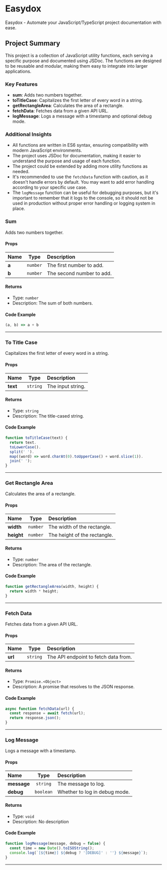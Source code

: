 # Easydox

Easydox - Automate your JavaScript/TypeScript project documentation with ease.

## Project Summary

This project is a collection of JavaScript utility functions, each serving a specific purpose and documented using JSDoc. The functions are designed to be reusable and modular, making them easy to integrate into larger applications.

### Key Features

- **sum**: Adds two numbers together.
- **toTitleCase**: Capitalizes the first letter of every word in a string.
- **getRectangleArea**: Calculates the area of a rectangle.
- **fetchData**: Fetches data from a given API URL.
- **logMessage**: Logs a message with a timestamp and optional debug mode.

### Additional Insights

- All functions are written in ES6 syntax, ensuring compatibility with modern JavaScript environments.
- The project uses JSDoc for documentation, making it easier to understand the purpose and usage of each function.
- The project could be extended by adding more utility functions as needed.
- It's recommended to use the `fetchData` function with caution, as it doesn't handle errors by default. You may want to add error handling according to your specific use case.
- The `logMessage` function can be useful for debugging purposes, but it's important to remember that it logs to the console, so it should not be used in production without proper error handling or logging system in place.

### Sum

Adds two numbers together.

#### Props

| Name  |   Type   | Description               |
| :---- | :------: | :------------------------ |
| **a** | `number` | The first number to add.  |
| **b** | `number` | The second number to add. |

#### Returns

- Type: `number`
- Description: The sum of both numbers.

#### Code Example

```js
(a, b) => a + b
```

---

### To Title Case

Capitalizes the first letter of every word in a string.

#### Props

| Name     |   Type   | Description       |
| :------- | :------: | :---------------- |
| **text** | `string` | The input string. |

#### Returns

- Type: `string`
- Description: The title-cased string.

#### Code Example

```js
function toTitleCase(text) {
  return text.
  toLowerCase().
  split(' ').
  map((word) => word.charAt(0).toUpperCase() + word.slice(1)).
  join(' ');
}
```

---

### Get Rectangle Area

Calculates the area of a rectangle.

#### Props

| Name       |   Type   | Description                  |
| :--------- | :------: | :--------------------------- |
| **width**  | `number` | The width of the rectangle.  |
| **height** | `number` | The height of the rectangle. |

#### Returns

- Type: `number`
- Description: The area of the rectangle.

#### Code Example

```js
function getRectangleArea(width, height) {
  return width * height;
}
```

---

### Fetch Data

Fetches data from a given API URL.

#### Props

| Name    |   Type   | Description                          |
| :------ | :------: | :----------------------------------- |
| **url** | `string` | The API endpoint to fetch data from. |

#### Returns

- Type: `Promise.<Object>`
- Description: A promise that resolves to the JSON response.

#### Code Example

```js
async function fetchData(url) {
  const response = await fetch(url);
  return response.json();
}
```

---

### Log Message

Logs a message with a timestamp.

#### Props

| Name        |    Type   | Description                   |
| :---------- | :-------: | :---------------------------- |
| **message** |  `string` | The message to log.           |
| **debug**   | `boolean` | Whether to log in debug mode. |

#### Returns

- Type: `void`
- Description: No description

#### Code Example

```js
function logMessage(message, debug = false) {
  const time = new Date().toISOString();
  console.log(`[${time}] ${debug ? '[DEBUG]' : ''} ${message}`);
}
```

---
